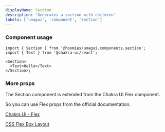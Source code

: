 ```yaml
---
displayName: Section
description: 'Generates a section with children'
labels: ['unagui', 'component', 'section']
---
```



### Component usage

```tsx
import { Section } from '@hoomies/unagui.components.section';
import { Text } from '@chakra-ui/react';

<Section>
  <Text>Hello</Text>
</Section>;
```

### More props

The Section component is extended from the Chakra UI Flex component.

So you can use Flex props from the official documentation.

[Chakra UI - Flex](https://chakra-ui.com/docs/layout/flex)

[CSS Flex Box Layout](https://developer.mozilla.org/en-US/docs/Web/CSS/CSS_Flexible_Box_Layout)
